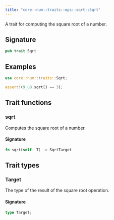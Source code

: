 ```yaml
---
title: "core::num::traits::ops::sqrt::Sqrt"
---
```


A trait for computing the square root of a number.

## Signature

```rust
pub trait Sqrt
```



## Examples

```rust
use core::num::traits::Sqrt;

assert!(9_u8.sqrt() == 3);
```


## Trait functions

### sqrt



Computes the square root of a number.





#### Signature

```rust
fn sqrt(self: T) -> SqrtTarget
```


## Trait types

### Target

The type of the result of the square root operation.


#### Signature

```rust
type Target;
```


